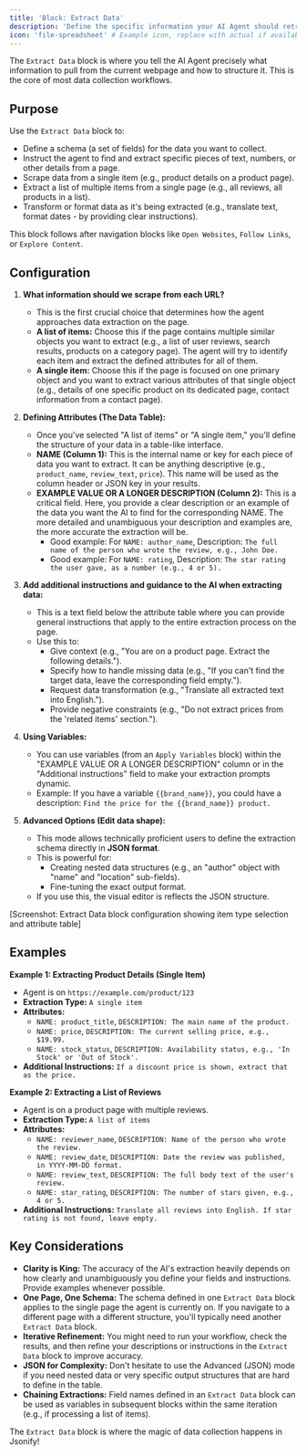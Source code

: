 ```yaml
---
title: 'Block: Extract Data'
description: 'Define the specific information your AI Agent should retrieve from webpages and the structure for this data.'
icon: 'file-spreadsheet' # Example icon, replace with actual if available
---
```


The `Extract Data` block is where you tell the AI Agent precisely what information to pull from the current webpage and how to structure it. This is the core of most data collection workflows.

## Purpose

Use the `Extract Data` block to:

* Define a schema (a set of fields) for the data you want to collect.
* Instruct the agent to find and extract specific pieces of text, numbers, or other details from a page.
* Scrape data from a single item (e.g., product details on a product page).
* Extract a list of multiple items from a single page (e.g., all reviews, all products in a list).
* Transform or format data as it's being extracted (e.g., translate text, format dates - by providing clear instructions).

This block follows after navigation blocks like `Open Websites`, `Follow Links`, or `Explore Content`.

## Configuration

1.  **What information should we scrape from each URL?**
    * This is the first crucial choice that determines how the agent approaches data extraction on the page.
    * **A list of items:** Choose this if the page contains multiple similar objects you want to extract (e.g., a list of user reviews, search results, products on a category page). The agent will try to identify each item and extract the defined attributes for all of them.
    * **A single item:** Choose this if the page is focused on one primary object and you want to extract various attributes of that single object (e.g., details of one specific product on its dedicated page, contact information from a contact page).

2.  **Defining Attributes (The Data Table):**
    * Once you've selected "A list of items" or "A single item," you'll define the structure of your data in a table-like interface.
    * **NAME (Column 1):** This is the internal name or key for each piece of data you want to extract. It can be anything descriptive (e.g., `product_name`, `review_text`, `price`). This name will be used as the column header or JSON key in your results.
    * **EXAMPLE VALUE OR A LONGER DESCRIPTION (Column 2):** This is a critical field. Here, you provide a clear description or an example of the data you want the AI to find for the corresponding NAME. The more detailed and unambiguous your description and examples are, the more accurate the extraction will be.
        * Good example: For `NAME: author_name`, Description: `The full name of the person who wrote the review, e.g., John Doe.`
        * Good example: For `NAME: rating`, Description: `The star rating the user gave, as a number (e.g., 4 or 5).`

3.  **Add additional instructions and guidance to the AI when extracting data:**
    * This is a text field below the attribute table where you can provide general instructions that apply to the entire extraction process on the page.
    * Use this to:
        * Give context (e.g., "You are on a product page. Extract the following details.").
        * Specify how to handle missing data (e.g., "If you can't find the target data, leave the corresponding field empty.").
        * Request data transformation (e.g., "Translate all extracted text into English.").
        * Provide negative constraints (e.g., "Do not extract prices from the 'related items' section.").

4.  **Using Variables:**
    * You can use variables (from an `Apply Variables` block) within the "EXAMPLE VALUE OR A LONGER DESCRIPTION" column or in the "Additional instructions" field to make your extraction prompts dynamic.
    * Example: If you have a variable `{{brand_name}}`, you could have a description: `Find the price for the {{brand_name}} product.`

5.  **Advanced Options (Edit data shape):**
    * This mode allows technically proficient users to define the extraction schema directly in **JSON format**.
    * This is powerful for:
        * Creating nested data structures (e.g., an "author" object with "name" and "location" sub-fields).
        * Fine-tuning the exact output format.
    * If you use this, the visual editor is reflects the JSON structure.

[Screenshot: Extract Data block configuration showing item type selection and attribute table]

## Examples

**Example 1: Extracting Product Details (Single Item)**

* Agent is on `https://example.com/product/123`
* **Extraction Type:** `A single item`
* **Attributes:**
    * `NAME: product_title`, `DESCRIPTION: The main name of the product.`
    * `NAME: price`, `DESCRIPTION: The current selling price, e.g., $19.99.`
    * `NAME: stock_status`, `DESCRIPTION: Availability status, e.g., 'In Stock' or 'Out of Stock'.`
* **Additional Instructions:** `If a discount price is shown, extract that as the price.`

**Example 2: Extracting a List of Reviews**

* Agent is on a product page with multiple reviews.
* **Extraction Type:** `A list of items`
* **Attributes:**
    * `NAME: reviewer_name`, `DESCRIPTION: Name of the person who wrote the review.`
    * `NAME: review_date`, `DESCRIPTION: Date the review was published, in YYYY-MM-DD format.`
    * `NAME: review_text`, `DESCRIPTION: The full body text of the user's review.`
    * `NAME: star_rating`, `DESCRIPTION: The number of stars given, e.g., 4 or 5.`
* **Additional Instructions:** `Translate all reviews into English. If star rating is not found, leave empty.`

## Key Considerations

* **Clarity is King:** The accuracy of the AI's extraction heavily depends on how clearly and unambiguously you define your fields and instructions. Provide examples whenever possible.
* **One Page, One Schema:** The schema defined in one `Extract Data` block applies to the single page the agent is currently on. If you navigate to a different page with a different structure, you'll typically need another `Extract Data` block.
* **Iterative Refinement:** You might need to run your workflow, check the results, and then refine your descriptions or instructions in the `Extract Data` block to improve accuracy.
* **JSON for Complexity:** Don't hesitate to use the Advanced (JSON) mode if you need nested data or very specific output structures that are hard to define in the table.
* **Chaining Extractions:** Field names defined in an `Extract Data` block can be used as variables in subsequent blocks within the same iteration (e.g., if processing a list of items).

The `Extract Data` block is where the magic of data collection happens in Jsonify!